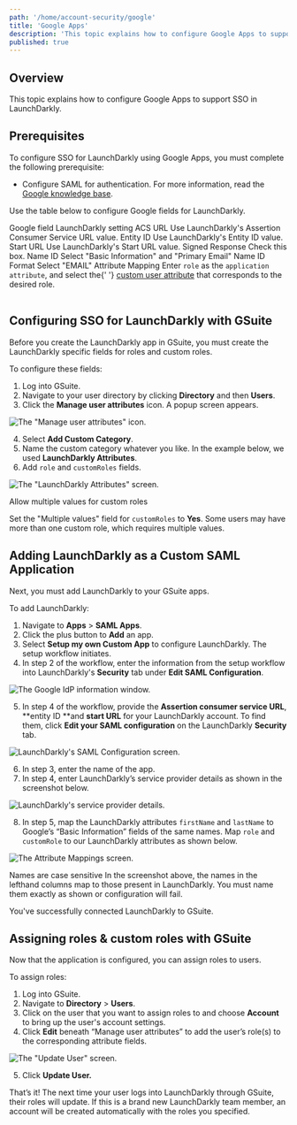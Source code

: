 ```yaml
---
path: '/home/account-security/google'
title: 'Google Apps'
description: 'This topic explains how to configure Google Apps to support SSO in LaunchDarkly.'
published: true
---
```


## Overview

This topic explains how to configure Google Apps to support SSO in LaunchDarkly.

## Prerequisites

To configure SSO for LaunchDarkly using Google Apps, you must complete the following prerequisite:

- Configure SAML for authentication. For more information, read the [Google knowledge base](https://support.google.com/a/answer/6087519).

Use the table below to configure Google fields for LaunchDarkly.

<Table>
  <TableHeader>
    <TableHeadCell>Google field</TableHeadCell>
    <TableHeadCell>LaunchDarkly setting</TableHeadCell>
  </TableHeader>
  <TableBody>
    <TableRow>
      <TableCell>ACS URL</TableCell>
      <TableCell>Use LaunchDarkly's Assertion Consumer Service URL value.</TableCell>
    </TableRow>
    <TableRow>
      <TableCell>Entity ID</TableCell>
      <TableCell>Use LaunchDarkly's Entity ID value.</TableCell>
    </TableRow>
    <TableRow>
      <TableCell>Start URL</TableCell>
      <TableCell>Use LaunchDarkly's Start URL value.</TableCell>
    </TableRow>
    <TableRow>
      <TableCell>Signed Response</TableCell>
      <TableCell>Check this box.</TableCell>
    </TableRow>
    <TableRow>
      <TableCell>Name ID</TableCell>
      <TableCell>Select "Basic Information" and "Primary Email"</TableCell>
    </TableRow>
    <TableRow>
      <TableCell>Name ID Format</TableCell>
      <TableCell>Select "EMAIL"</TableCell>
    </TableRow>
    <TableRow>
      <TableCell>Attribute Mapping</TableCell>
      <TableCell>
        Enter <code>role</code> as the <code>application attribute</code>, and select the{' '}
        <a href="https://support.google.com/a/answer/6208725?hl=en">custom user attribute</a> that corresponds to the
        desired role.
      </TableCell>
    </TableRow>
  </TableBody>
</Table>

## Configuring SSO for LaunchDarkly with GSuite

Before you create the LaunchDarkly app in GSuite, you must create the LaunchDarkly specific fields for roles and custom roles.

To configure these fields:

1. Log into GSuite.
2. Navigate to your user directory by clicking **Directory** and then **Users**.
3. Click the **Manage user attributes** icon. A popup screen appears.

![The "Manage user attributes" icon.](../../../../images/google-manage-user-attributes.png)


4. Select **Add Custom Category**.
5. Name the custom category whatever you like. In the example below, we used **LaunchDarkly Attributes**.
6. Add `role` and `customRoles` fields.

![The "LaunchDarkly Attributes" screen.](../../../../images/google-ld-attributes.png)


<Callout intent="info">
  <CalloutTitle>Allow multiple values for custom roles</CalloutTitle>
  <CalloutDescription>

Set the "Multiple values" field for `customRoles` to **Yes**. Some users may have more than one custom role, which
requires multiple values.

  </CalloutDescription>
</Callout>

## Adding LaunchDarkly as a Custom SAML Application

Next, you must add LaunchDarkly to your GSuite apps.

To add LaunchDarkly:

1. Navigate to **Apps** > **SAML Apps**.
2. Click the plus button to **Add** an app.
3. Select **Setup my own Custom App** to configure LaunchDarkly. The setup workflow initiates.
4. In step 2 of the workflow, enter the information from the setup workflow into LaunchDarkly's **Security** tab under **Edit SAML Configuration**.

![The Google IdP information window.](../../../../images/google-idp-info.png)


5. In step 4 of the workflow, provide the **Assertion consumer service URL**, **entity ID **and **start URL** for your LaunchDarkly account. To find them, click **Edit your SAML configuration** on the LaunchDarkly **Security** tab.

![LaunchDarkly's SAML Configuration screen.](../../../../images/google-saml-config.png)


6. In step 3, enter the name of the app.
7. In step 4, enter LaunchDarkly’s service provider details as shown in the screenshot below.

![LaunchDarkly's service provider details.](../../../../images/google-ld-service-provider-details.png)


8. In step 5, map the LaunchDarkly attributes `firstName` and `lastName` to Google’s “Basic Information” fields of the same names. Map `role` and `customRole` to our LaunchDarkly attributes as shown below.

![The Attribute Mappings screen.](../../../../images/google-attribute-mapping.png)


<Callout intent="alert">
  <CalloutTitle>Names are case sensitive</CalloutTitle>
  <CalloutDescription>
    In the screenshot above, the names in the lefthand columns map to those present in LaunchDarkly. You must name them
    exactly as shown or configuration will fail.
  </CalloutDescription>
</Callout>

You've successfully connected LaunchDarkly to GSuite.

## Assigning roles & custom roles with GSuite

Now that the application is configured, you can assign roles to users.

To assign roles:

1. Log into GSuite.
2. Navigate to **Directory** > **Users**.
3. Click on the user that you want to assign roles to and choose **Account** to bring up the user's account settings.
4. Click **Edit** beneath “Manage user attributes” to add the user’s role(s) to the corresponding attribute fields.

![The "Update User" screen.](../../../../images/google-update-user.png)

5. Click **Update User.**

That’s it! The next time your user logs into LaunchDarkly through GSuite, their roles will update. If this is a brand new LaunchDarkly team member, an account will be created automatically with the roles you specified.
